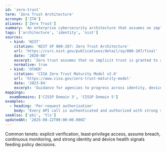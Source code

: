 ```yaml
---
id: 'zero-trust'
term: 'Zero Trust Architecture'
acronym: ['ZTA']
aliases: ['Zero Trust']
summary: 'An enterprise cybersecurity architecture that assumes no implicit trust—continuously verifies users, devices, and contexts, and authorizes per‑request access to resources.'
tags: ['architecture', 'identity', 'nist']
sources:
  - kind: 'NIST'
    citation: 'NIST SP 800-207: Zero Trust Architecture'
    url: 'https://csrc.nist.gov/publications/detail/sp/800-207/final'
    date: '2020-08'
    excerpt: 'Zero trust assumes that no implicit trust is granted to assets or user accounts based solely on their physical or network location.'
    normative: true
  - kind: 'OTHER'
    citation: 'CISA Zero Trust Maturity Model v2.0'
    url: 'https://www.cisa.gov/zero-trust-maturity-model'
    date: '2023-04'
    excerpt: 'Guidance for agencies to progress across identity, devices, networks, applications and workloads, and data pillars in a zero trust journey.'
mappings:
  examDomains: ['CISSP Domain 3', 'CISSP Domain 5']
examples:
  - heading: 'Per‑request authorization'
    body: 'Every API call is authenticated and authorized with strong signals (user, device posture, risk), without relying on a “trusted network” boundary.'
seeAlso: ['pki', 'tls']
updatedAt: '2025-08-22T00:00:00.000Z'
---
```


Common tenets: explicit verification, least‑privilege access, assume breach, continuous monitoring, and strong identity and device health signals feeding policy decisions.
